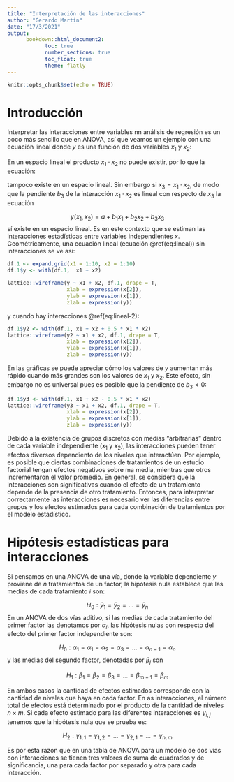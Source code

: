 ```yaml
---
title: "Interpretación de las interacciones"
author: "Gerardo Martín"
date: "17/3/2021"
output:
      bookdown::html_document2:
            toc: true 
            number_sections: true
            toc_float: true
            theme: flatly
---
```


```r
knitr::opts_chunk$set(echo = TRUE)
```

# Introducción

Interpretar las interacciones entre variables nn análisis de regresión es un poco más sencillo que en ANOVA, así que veamos un ejemplo con una ecuación lineal donde $y$ es una función de dos variables $x_1$ y $x_2$:


\begin{equation}
y(x_1, x_2) = a + b_1 x_1 + b_2 x_2  (\#eq:lineal)
\end{equation}


En un espacio lineal el producto $x_1 \cdot x_2$ no puede existir, por lo que la ecuación:

\begin{equation}
y(x_1, x_2) = a + b_1 x_1 + b_2 x_2 + b_3 x_1 x_2 (\#eq:lineal-2)
\end{equation}

tampoco existe en un espacio lineal. Sin embargo si $x_3 = x_1 \cdot x_2$, de modo que la pendiente $b_3$ de la interacción $x_1 \cdot x_2$ es lineal con respecto de $x_3$ la ecuación

$$ 
y(x_1, x_2) = a + b_1 x_1 + b_2 x_2 + b_3 x_3
$$
sí existe en un espacio lineal. Es en este contexto que se estiman las interacciones estadísticas entre variables independientes $x$. Geométricamente, una ecuación lineal (ecuación \@ref(eq:lineal)) sin interacciones se ve así:

```r
df.1 <- expand.grid(x1 = 1:10, x2 = 1:10)
df.1$y <- with(df.1,  x1 + x2)

lattice::wireframe(y ~ x1 + x2, df.1, drape = T,
                   xlab = expression(x[2]), 
                   ylab = expression(x[1]), 
                   zlab = expression(y))
```

y cuando hay interacciones \@ref(eq:lineal-2):

```r
df.1$y2 <- with(df.1, x1 + x2 + 0.5 * x1 * x2)
lattice::wireframe(y2 ~ x1 + x2, df.1, drape = T,
                   xlab = expression(x[2]), 
                   ylab = expression(x[1]), 
                   zlab = expression(y))
```

En las gráficas se puede apreciar cómo los valores de $y$ aumentan más rápido cuando más grandes son los valores de $x_1$ y $x_2$. Este efecto, sin embargo no es universal pues es posible que la pendiente de $b_3 < 0$:

```r
df.1$y3 <- with(df.1, x1 + x2 - 0.5 * x1 * x2)
lattice::wireframe(y3 ~ x1 + x2, df.1, drape = T,
                   xlab = expression(x[2]), 
                   ylab = expression(x[1]), 
                   zlab = expression(y))
```

Debido a la existencia de grupos discretos con medias "arbitrarias" dentro de cada variable independiente ($x_1$ y $x_2$), las interacciones pueden tener efectos diversos dependiento de los niveles que interactúen. Por ejemplo, es posible que ciertas combinaciones de tratamientos de un estudio factorial tengan efectos negativos sobre ma media, mientras que otros incrementaron el valor promedio. En general, se considera que la interacciones son significativas cuando el efecto de un tratamiento depende de la presencia de otro tratamiento. Entonces, para interpretar correctamente las interacciones es necesario ver las diferencias entre grupos y los efectos estimados para cada combinación de tratamientos por el modelo estadístico.

# Hipótesis estadísticas para interacciones

Si pensamos en una ANOVA de una vía, donde la variable dependiente $y$ proviene de $n$ tratamientos de un factor, la hipótesis nula establece que las medias de cada tratamiento $i$ son:

$$ H_0 : \bar y_1 = \bar y_2 = \dots = \bar y_n$$
En un ANOVA de dos vías aditivo, si las medias de cada tratamiento del primer factor las denotamos por $\alpha_i$, las hipótesis nulas con respecto del efecto del primer factor independiente son:

$$ H_0 : \alpha_1 = \alpha_1 = \alpha_2 = \alpha_3 = \dots = \alpha_{n-1} = \alpha_{n} $$
y las medias del segundo factor, denotadas por  $\beta_j$ son

$$H_1 :  \beta_1 = \beta_2 = \beta_3 = \dots = \beta_{m-1} = \beta_m$$

En ambos casos la cantidad de efectos estimados corresponde con la cantidad de niveles que haya en cada factor. En as interacciones, el número total de efectos está determinado por el producto de la cantidad de niveles $n \times m$. Si cada efecto estimado para las diferentes interacciones es $\gamma_{i, j}$ tenemos que la hipótesis nula que se prueba es:

$$ H_2 : \gamma_{1, 1} = \gamma_{1, 2} = \dots = \gamma_{2, 1} = \dots = \gamma_{n, m}$$

Es por esta razon que en una tabla de ANOVA para un modelo de dos vías con interacciones se tienen tres valores de suma de cuadrados y de significancia, una para cada factor por separado y otra para cada interacción.